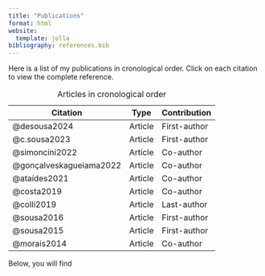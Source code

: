 ```yaml
---
title: "Publications"
format: html
website:
  template: jolla
bibliography: references.bib
---
```


Here is a list of my publications in cronological order. Click on each citation to view the complete reference.

| Citation                | Type    | Contribution |
|-------------------------|---------|--------------|
| @desousa2024            | Article | First-author |
| @c.sousa2023            | Article | First-author |
| @simoncini2022          | Article | Co-author    |
| @gonçalveskagueiama2022 | Article | Co-author    |
| @ataídes2021            | Article | Co-author    |
| @costa2019              | Article | Co-author    |
| @colli2019              | Article | Last-author  |
| @sousa2016              | Article | First-author |
| @sousa2015              | Article | First-author |
| @morais2014             | Article | Co-author    |

: Articles in cronological order

Below, you will find
